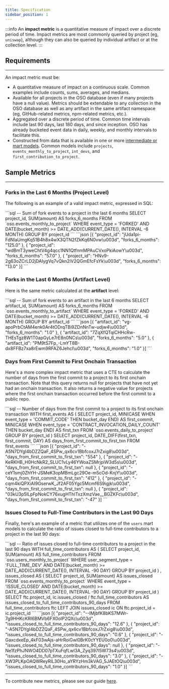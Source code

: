 ```yaml
---
title: Specification
sidebar_position: 1
---
```




:::info
An **impact metric** is a quantitative measure of impact over a discrete period of time. Impact metrics are most commonly queried by project (eg, `uniswap`), although they can also be queried by individual artifact or at the collection level.
:::

## Requirements

---

An impact metric must be:

- A quantitative measure of impact on a continuous scale. Common examples include counts, sums, averages, and medians.
- Available for all projects in the OSO database (even if many projects have a null value). Metrics should be extendable to any collection in the OSO database as well as any artifact in the same artifact namespace (eg, GitHub-related metrics, npm-related metrics, etc.).
- Aggregated over a discrete period of time. Common time intervals include last 90 days, last 180 days, and since inception. OSO has already bucketed event data in daily, weekly, and monthly intervals to facilitate this.
- Constructed from data that is available in one or more [intermediate or mart models](https://github.com/opensource-observer/oso/tree/main/warehouse/dbt/models). Common models include `projects`, `events_monthly_to_project`, `int_devs`, and `first_contribution_to_project`.

## Sample Metrics

---

### Forks in the Last 6 Months (Project Level)

The following is an example of a valid impact metric, expressed in SQL:

<Tabs>
  <TabItem value="query" label="Query" default>
    ```sql
      -- Sum of fork events to a project in the last 6 months
      SELECT
        project_id,
        SUM(amount) AS forks_6_months
      FROM `oso.events_monthly_to_project`
      WHERE 
        event_type = 'FORKED'
        AND DATE(bucket_month) >= DATE_ADD(CURRENT_DATE(), INTERVAL -6 MONTH)
      GROUP BY project_id
      ```
  </TabItem>
  <TabItem value="response" label="Response">
    ```json
      [{
        "project_id": "jUda1pi-FdNlaUmgKq51B4h8x4wX3QTN2fZkKq6N0vw\u003d",
        "forks_6_months": "125.0"
      }, {
        "project_id": "wdBmT3yweChtV4g4qcc1NN1QtfnmMPAuCVxoPkiAowY\u003d",
        "forks_6_months": "57.0"
      }, {
        "project_id": "HNv9-2g63oZCrLD2jDAIygVq7vQkn2iV2QGmEfcFsYk\u003d",
        "forks_6_months": "13.0"
      }]
    ```
  </TabItem>
</Tabs>

### Forks in the Last 6 Months (Artifact Level)

Here is the same metric calculated at the **artifact** level:

<Tabs>
  <TabItem value="query" label="Query" default>
    ```sql
      -- Sum of fork events to an artifact in the last 6 months
      SELECT
        artifact_id,
        SUM(amount) AS forks_6_months
      FROM `oso.events_monthly_to_artifact`
      WHERE 
        event_type = 'FORKED'
        AND DATE(bucket_month) >= DATE_ADD(CURRENT_DATE(), INTERVAL -6 MONTH)
      GROUP BY artifact_id
      ```
  </TabItem>
  <TabItem value="response" label="Response">
    ```json
      [{
        "artifact_id": "vg-apoPrbCtAM4enk0Ar4tODrqTBi9ZDnNnTw-udjw4\u003d",
        "forks_6_months": "1.0"
      }, {
        "artifact_id": "7ZqXfQTqiCHHcRw-THEsTgz8W1T0apGyLe7rE8n0NCs\u003d",
        "forks_6_months": "5.0"
      }, {
        "artifact_id": "PM9tS7Fp_-LmYT8B-dx8FFBz7xa8rEwm9RFAZ6JehcI\u003d",
        "forks_6_months": "1.0"
      }]
    ```
  </TabItem>
</Tabs>

### Days from First Commit to First Onchain Transaction

Here's a more complex impact metric that uses a CTE to calculate the number of days from the first commit to a project to its first onchain transaction. Note that this query returns null for projects that have not yet had an onchain transaction. It also returns a negative value for projects where the first onchain transaction occurred before the first commit to a public repo.

<Tabs>
  <TabItem value="query" label="Query" default>
    ```sql
      -- Number of days from the first commit to a project to its first onchain transaction
      WITH first_events AS (
        SELECT
          project_id,
          MIN(CASE WHEN event_type = 'COMMIT_CODE' THEN bucket_day END) AS first_commit,
          MIN(CASE WHEN event_type = 'CONTRACT_INVOCATION_DAILY_COUNT' THEN bucket_day END) AS first_txn
        FROM `oso.events_daily_to_project`
        GROUP BY project_id
      )
      SELECT
        project_id,
        DATE_DIFF(first_txn, first_commit, DAY) AS days_from_first_commit_to_first_txn
      FROM first_events
    ```
  </TabItem>
  <TabItem value="response" label="Response">
    ```json
      [{
        "project_id": "-A5N7DYgI4bDZZQaF_4SPw_qx6cv1BbfcoxJ7rZxig8\u003d",
        "days_from_first_commit_to_first_txn": "554"
      }, {
        "project_id": "-KeRKHB_H0HcNkR2_SLUC1vLy46YWoaZSMrjpiW3d5s\u003d",
        "days_from_first_commit_to_first_txn": null
      }, {
        "project_id": "-ceY1smj0ZhYH-JSMeK3opMBmLgc29Oe-m5cOd-KnjY\u003d",
        "days_from_first_commit_to_first_txn": "412"
      }, {
        "project_id": "-cqm4kiQPXiAI9GserwK_Jf2AF05Ygc5Mcmf6S9igjk\u003d",
        "days_from_first_commit_to_first_txn": null
      }, {
        "project_id": "03kU3p5lLpFpNokCY76xugHThITxzXmzVae__BGZKFc\u003d",
        "days_from_first_commit_to_first_txn": "-47"
      }]
    ```
  </TabItem>
</Tabs>

### Issues Closed to Full-Time Contributors in the Last 90 Days

Finally, here's an example of a metric that utilizes one of the `users` mart models to calculate the ratio of issues closed to full-time contributors to a project in the last 90 days:

<Tabs>
  <TabItem value="query" label="Query" default>
    ```sql
      -- Ratio of issues closed to full-time contributors to a project in the last 90 days
      WITH full_time_contributors AS (
        SELECT
          project_id,
          SUM(amount) AS full_time_contributors
        FROM `oso.users_monthly_to_project`
        WHERE
          user_segment_type = 'FULL_TIME_DEV'
          AND DATE(bucket_month) >= DATE_ADD(CURRENT_DATE(), INTERVAL -90 DAY)
        GROUP BY project_id
      )
      , issues_closed AS (
        SELECT
          project_id,
          SUM(amount) AS issues_closed
        FROM `oso.events_monthly_to_project`
        WHERE
          event_type = 'ISSUE_CLOSED'
          AND DATE(bucket_month) >= DATE_ADD(CURRENT_DATE(), INTERVAL -90 DAY)
        GROUP BY project_id
      )
      SELECT
        ftc.project_id,
        ic.issues_closed / ftc.full_time_contributors AS issues_closed_to_full_time_contributors_90_days
      FROM full_time_contributors ftc
      LEFT JOIN issues_closed ic ON ftc.project_id = ic.project_id
    ```
  </TabItem>
  <TabItem value="response" label="Response">
    ```json
      [{
        "project_id": "--IMjbfK8bKS7MWr-7g9HHKcKRI6BMVb6FX0oIP2QXc\u003d",
        "issues_closed_to_full_time_contributors_90_days": "12.6"
      }, {
        "project_id": "-A5N7DYgI4bDZZQaF_4SPw_qx6cv1BbfcoxJ7rZxig8\u003d",
        "issues_closed_to_full_time_contributors_90_days": "0.6"
      }, {
        "project_id": "-GaxcdxeEp_4kF03wAjs-aHrRoiGwl0BrK0cYYEU0o0\u003d",
        "issues_closed_to_full_time_contributors_90_days": null
      }, {
        "project_id": "-Ne1fzPhJNWO4DD07pTXuFqfLwl3A_Zyq397l5W73s4\u003d",
        "issues_closed_to_full_time_contributors_90_days": "3.0"
      }, {
        "project_id": "-XW3PLKpOAQWReyRlL30Ho_aYRYzHm3kVAG_5JAEtOQ\u003d",
        "issues_closed_to_full_time_contributors_90_days": "1.0"
      }]
    ```
  </TabItem>
</Tabs>

---

To contribute new metrics, please see our guide [here](../../contribute/impact-models).
